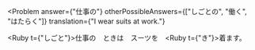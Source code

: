 
<Problem
  answer={"仕事の"}
  otherPossibleAnswers={["しごとの", "働く", "はたらく"]}
  translation={"I wear suits at work."}
>
  <Hide><Ruby t={"しごと"}>仕事</Ruby>の</Hide>　ときは　スーツを　<Ruby t={"き"}>着</Ruby>ます。
</Problem>